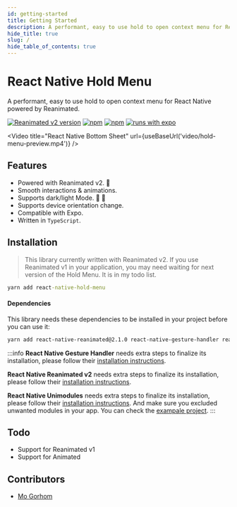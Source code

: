 ```yaml
---
id: getting-started
title: Getting Started
description: A performant, easy to use hold to open context menu for React Native powered by Reanimated. 🔥
hide_title: true
slug: /
hide_table_of_contents: true
---
```


# React Native Hold Menu

A performant, easy to use hold to open context menu for React Native powered by Reanimated.

[![Reanimated v2 version](https://img.shields.io/github/package-json/v/enesozturk/react-native-hold-menu/develop?label=Reanimated%20v2&style=flat-square)](https://www.npmjs.com/package/react-native-hold-menu) [![npm](https://img.shields.io/npm/l/react-native-hold-menu?style=flat-square)](https://www.npmjs.com/package/react-native-hold-menu) [![npm](https://img.shields.io/badge/types-included-blue?style=flat-square)](https://www.npmjs.com/package/react-native-hold-menu) [![runs with expo](https://img.shields.io/badge/Runs%20with%20Expo-4630EB.svg?style=flat-square&logo=EXPO&labelColor=f3f3f3&logoColor=000)](https://expo.io/)


<Video
  title="React Native Bottom Sheet"
  url={useBaseUrl('video/hold-menu-preview.mp4')}
/>

## Features

- Powered with Reanimated v2. 🚀
- Smooth interactions & animations.
- Supports dark/light Mode. 🌚 🌝
- Supports device orientation change.
- Compatible with Expo.
- Written in `TypeScript`.

## Installation

> This library currently written with Reanimated v2. If you use Reanimated v1 in your application, you may need waiting for next version of the Hold Menu. It is in my todo list.

```cmd
yarn add react-native-hold-menu
```

#### Dependencies

This library needs these dependencies to be installed in your project before you can use it:

```bash
yarn add react-native-reanimated@2.1.0 react-native-gesture-handler react-native-unimodules expo-blur expo-haptics
```

:::info
**React Native Gesture Handler** needs extra steps to finalize its installation, please follow their [installation instructions](https://github.com/software-mansion/react-native-gesture-handler).

**React Native Reanimated v2** needs extra steps to finalize its installation, please follow their [installation instructions](https://docs.swmansion.com/react-native-reanimated/docs).

**React Native Unimodules** needs extra steps to finalize its installation, please follow their [installation instructions](https://docs.expo.io/bare/installing-unimodules/). And make sure you excluded unwanted modules in your app. You can check the [exampale project](https://github.com/enesozturk/react-native-hold-menu/tree/main/example).
:::

## Todo

- Support for Reanimated v1
- Support for Animated

## Contributors

- [Mo Gorhom](https://twitter.com/gorhom)
